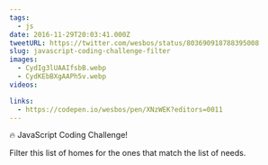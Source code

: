 ```yaml
---
tags:
  - js
date: 2016-11-29T20:03:41.000Z
tweetURL: https://twitter.com/wesbos/status/803690918788395008
slug: javascript-coding-challenge-filter
images:
  - CydIg3lUAAIfsbB.webp
  - CydKEbBXgAAPh5v.webp
videos:

links:
  - https://codepen.io/wesbos/pen/XNzWEK?editors=0011
---
```

🔥 JavaScript Coding Challenge!

Filter this list of homes for the ones that match the list of needs.
